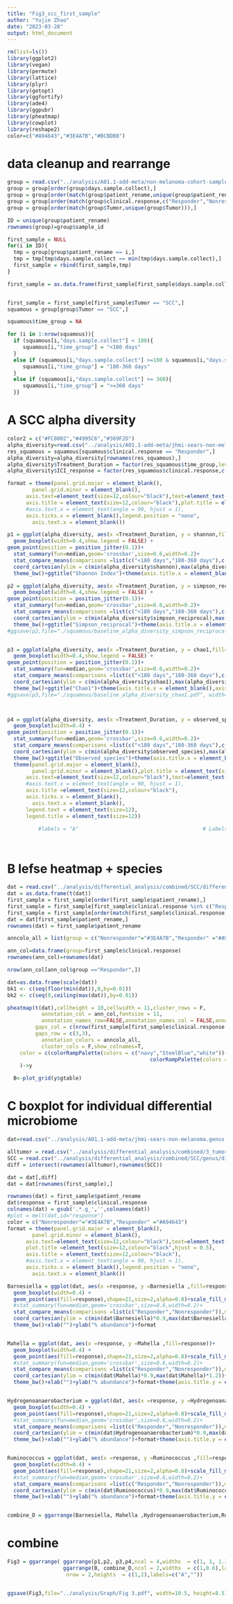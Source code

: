 ```yaml
---
title: "Fig3_scc_first_sample"
author: "Yujie Zhao"
date: "2023-03-28"
output: html_document
---
```


```r

rm(list=ls())
library(ggplot2)
library(vegan)
library(permute)
library(lattice)
library(plyr)
library(getopt)
library(ggfortify)
library(ade4)
library(ggpubr)
library(pheatmap)
library(cowplot)
library(reshape2)
color=c("#A94643","#3E4A7B","#BCBDB8")

```


# data cleanup and rearrange
```r
group = read.csv("../analysis/A01.1-add-meta/non-melanoma-cohort-sample_10_10.csv",check.names = F)
group = group[order(group$days.sample.collect),]
group = group[order(match(group$patient_rename,unique(group$patient_rename))),]
group = group[order(match(group$clinical.response,c("Responder","Nonresponder","Stable_Disease","Other"))),]
group = group[order(match(group$Tumor,unique(group$Tumor))),]

ID = unique(group$patient_rename)
rownames(group)=group$sample_id

first_sample = NULL
for(i in ID){
  tmp = group[group$patient_rename == i,]
  tmp = tmp[tmp$days.sample.collect == min(tmp$days.sample.collect),]
  first_sample = rbind(first_sample,tmp)
}

first_sample = as.data.frame(first_sample[first_sample$days.sample.collect < 180,])


first_sample = first_sample[first_sample$Tumor == "SCC",]
squamous = group[group$Tumor == "SCC",]

squamous$time_group = NA

for (i in 1:nrow(squamous)){
  if (squamous[i,"days.sample.collect"] < 180){
     squamous[i,"time_group"] = "<180 days"
  }
  else if (squamous[i,"days.sample.collect"] >=180 & squamous[i,"days.sample.collect"]< 360){
     squamous[i,"time_group"] = "180-360 days"
  }
  else if (squamous[i,"days.sample.collect"] >= 360){
     squamous[i,"time_group"] = ">=360 days"
  }}

```



# A SCC alpha diversity
```r
color2 = c("#FC8002","#4995C6","#369F2D") 
alpha_diversity=read.csv("../analysis/A01.1-add-meta/jhmi-sears-non-melanoma.alpha-diversity.txt",sep="\t",row.names = 1,check.names = F)
res_squamous = squamous[squamous$clinical.response == "Responder",]
alpha_diversity=alpha_diversity[rownames(res_squamous),]
alpha_diversity$Treatment_Duration = factor(res_squamous$time_group,levels=c("<180 days","180-360 days",">=360 days"))
alpha_diversity$ICI_response = factor(res_squamous$clinical.response,c( "Responder","Nonresponder"))

format = theme(panel.grid.major = element_blank(),
        panel.grid.minor = element_blank(),
      axis.text=element_text(size=12,colour="black"),text=element_text(size=12,colour="black"),
      axis.title = element_text(size=12,colour="black"),plot.title = element_text(size = 12),
      #axis.text.x = element_text(angle = 90, hjust = 1),
      axis.ticks.x = element_blank(),legend.position = "none",
        axis.text.x = element_blank())

p1 = ggplot(alpha_diversity, aes(x =Treatment_Duration, y = shannon,fill=Treatment_Duration))+scale_fill_manual(values=color2)+ 
  geom_boxplot(width=0.4,show.legend = FALSE) + 
geom_point(position = position_jitter(0.1))+
  stat_summary(fun=median,geom='crossbar',size=0.6,width=0.2)+
  stat_compare_means(comparisons =list(c("<180 days","180-360 days"),c("<180 days",">=360 days"),c(">=360 days","180-360 days")),method = 'wilcox.test',size=4)+
  coord_cartesian(ylim = c(min(alpha_diversity$shannon),max(alpha_diversity$shannon)*1.3))+ 
  theme_bw()+ggtitle("Shannon Index")+theme(axis.title.x = element_blank())+format+ylab("")

p2 = ggplot(alpha_diversity, aes(x =Treatment_Duration, y = simpson_reciprocal,fill=Treatment_Duration))+scale_fill_manual(values=color2)+ 
  geom_boxplot(width=0.4,show.legend = FALSE) + 
geom_point(position = position_jitter(0.1))+
  stat_summary(fun=median,geom='crossbar',size=0.6,width=0.2)+
  stat_compare_means(comparisons =list(c("<180 days","180-360 days"),c("<180 days",">=360 days"),c(">=360 days","180-360 days")),method = 'wilcox.test',size=4)+
  coord_cartesian(ylim = c(min(alpha_diversity$simpson_reciprocal),max(alpha_diversity$simpson_reciprocal)*1.3))+ 
  theme_bw()+ggtitle("Simpson_reciprocal")+theme(axis.title.x = element_blank(),axis.title.y = element_blank())+format
#ggsave(p2,file="./squamous/baseline_alpha_diversity_simpson_reciprocal.pdf", width=4, height=3.5)


p3 = ggplot(alpha_diversity, aes(x =Treatment_Duration, y = chao1,fill=Treatment_Duration))+scale_fill_manual(values=color2)+ 
  geom_boxplot(width=0.4,show.legend = FALSE) + 
geom_point(position = position_jitter(0.1))+
  stat_summary(fun=median,geom='crossbar',size=0.6,width=0.2)+
  stat_compare_means(comparisons =list(c("<180 days","180-360 days"),c("<180 days",">=360 days"),c(">=360 days","180-360 days")),method = 'wilcox.test',size=4)+
  coord_cartesian(ylim = c(min(alpha_diversity$chao1),max(alpha_diversity$chao1)*1.3))+ 
  theme_bw()+ggtitle("Chao1")+theme(axis.title.x = element_blank(),axis.title.y = element_blank())+format
#ggsave(p3,file="./squamous/baseline_alpha_diversity_chao1.pdf", width=4, height=3.5)



p4 = ggplot(alpha_diversity, aes(x =Treatment_Duration, y = observed_species,fill=Treatment_Duration))+scale_fill_manual(values=color2)+ 
  geom_boxplot(width=0.4) + 
geom_point(position = position_jitter(0.1))+
  stat_summary(fun=median,geom='crossbar',size=0.6,width=0.2)+
  stat_compare_means(comparisons =list(c("<180 days","180-360 days"),c("<180 days",">=360 days"),c(">=360 days","180-360 days")),method = 'wilcox.test',size=4)+
  coord_cartesian(ylim = c(min(alpha_diversity$observed_species),max(alpha_diversity$observed_species)*1.3))+ 
  theme_bw()+ggtitle("Observed_species")+theme(axis.title.x = element_blank(),axis.title.y = element_blank())+
  theme(panel.grid.major = element_blank(),
        panel.grid.minor = element_blank(),plot.title = element_text(size = 12),
      axis.text=element_text(size=12,colour="black"),text=element_text(size=12,colour="black"),
      #axis.text.x = element_text(angle = 90, hjust = 1),
      axis.title =element_text(size=12,colour="black"),
      axis.ticks.x = element_blank(),
        axis.text.x = element_blank(),
      legend.text = element_text(size=12),
      legend.title = element_text(size=12))

          #labels = "A"                                        # Labels of the scatter plot




```


# B lefse heatmap + species 
```r

dat = read.csv("../analysis/differential_analysis/combined/SCC/differential_genus_species.csv",row.names = 1)
dat = as.data.frame(t(dat))
first_sample = first_sample[order(first_sample$patient_rename),]
first_sample = first_sample[first_sample$clinical.response %in% c("Responder","Nonresponder"),]
first_sample = first_sample[order(match(first_sample$clinical.response,c("Responder","Nonresponder"))),]
dat = dat[first_sample$patient_rename,]
rownames(dat) = first_sample$patient_rename

anncolo_all = list(group = c("Nonresponder"="#3E4A7B","Responder" ="#A94643"))

ann_col=data.frame(group=first_sample$clinical.response)
rownames(ann_col)=rownames(dat)

nrow(ann_col[ann_col$group =="Responder",])

dat=as.data.frame(scale(dat))
bk1 <- c(seq(floor(min(dat)),0,by=0.01))
bk2 <- c(seq(0,ceiling(max(dat)),by=0.01))

pheatmap(t(dat),cellheight = 10,cellwidth = 11,cluster_rows = F,
           annotation_col = ann_col,fontsize = 11,
           annotation_names_row=FALSE,annotation_names_col = FALSE,annotation_legend = TRUE,
         gaps_col = c(nrow(first_sample[first_sample$clinical.response == unique(first_sample$clinical.response)[1],])),
         gaps_row = c(3,3),
           annotation_colors = anncolo_all,
           cluster_cols = F,show_colnames=T,
  	color = c(colorRampPalette(colors = c("navy","SteelBlue","white"))(length(bk1)),
                                              colorRampPalette(colors = c("white","orange","red"))(length(bk2))),
  	)->y

  B<-plot_grid(y$gtable)


```




# C boxplot for individual differential microbiome
```r
dat=read.csv("../analysis/A01.1-add-meta/jhmi-sears-non-melanoma.genus.txt",sep="\t",row.names = 1,check.names = F)

alltumor = read.csv("../analysis/differential_analysis/combined/3_tumor/genus/differential_select.txt",sep="\t",row.names = 1,check.names = F)
SCC = read.csv("../analysis/differential_analysis/combined/SCC/genus/differential_select.txt",sep="\t",row.names = 1,check.names = F)
diff = intersect(rownames(alltumor),rownames(SCC))

dat = dat[,diff]
dat = dat[rownames(first_sample),]

rownames(dat) = first_sample$patient_rename
dat$response = first_sample$clinical.response
colnames(dat) = gsub('.*.g_','',colnames(dat))
#plot = melt(dat,id="response")
color = c("Nonresponder"="#3E4A7B","Responder" ="#A94643")
format = theme(panel.grid.major = element_blank(),
        panel.grid.minor = element_blank(),
      axis.text=element_text(size=12,colour="black"),text=element_text(size=12,colour="black"),
      plot.title =element_text(size=12,colour="black",hjust = 0.5),
      axis.title = element_text(size=12,colour="black"),
      #axis.text.x = element_text(angle = 90, hjust = 1),
      axis.ticks.x = element_blank(),legend.position = "none",
        axis.text.x = element_blank())

Barnesiella = ggplot(dat, aes(x =response, y =Barnesiella ,fill=response))+
  geom_boxplot(width=0.4) + 
  geom_point(aes(fill=response),shape=21,size=2,alpha=0.8)+scale_fill_manual(values=color)+ scale_colour_manual(values=color)+ 
  #stat_summary(fun=median,geom='crossbar',size=0.6,width=0.2)+
  stat_compare_means(comparisons =list(c("Responder","Nonresponder")),method = 'wilcox.test',size=4)+
  coord_cartesian(ylim = c(min(dat$Barnesiella)*0.9,max(dat$Barnesiella)*1.2))+ labs(title="Barnesiella")+
  theme_bw()+xlab("")+ylab("% abundance")+format


Mahella = ggplot(dat, aes(x =response, y =Mahella ,fill=response))+
  geom_boxplot(width=0.4) + 
  geom_point(aes(fill=response),shape=21,size=2,alpha=0.8)+scale_fill_manual(values=color)+ scale_colour_manual(values=color)+ 
  #stat_summary(fun=median,geom='crossbar',size=0.6,width=0.2)+
  stat_compare_means(comparisons =list(c("Responder","Nonresponder")),method = 'wilcox.test',size=4)+
  coord_cartesian(ylim = c(min(dat$Mahella)*0.9,max(dat$Mahella)*1.2))+ labs(title="Mahella")+
  theme_bw()+xlab("")+ylab("% abundance")+format+theme(axis.title.y = element_blank())


Hydrogenoanaerobacterium = ggplot(dat, aes(x =response, y =Hydrogenoanaerobacterium ,fill=response))+
  geom_boxplot(width=0.4) + 
  geom_point(aes(fill=response),shape=21,size=2,alpha=0.8)+scale_fill_manual(values=color)+ scale_colour_manual(values=color)+ 
  #stat_summary(fun=median,geom='crossbar',size=0.6,width=0.2)+
  stat_compare_means(comparisons =list(c("Responder","Nonresponder")),method = 'wilcox.test',size=4)+
  coord_cartesian(ylim = c(min(dat$Hydrogenoanaerobacterium)*0.9,max(dat$Hydrogenoanaerobacterium)*1.2))+ labs(title="Hydrogenoanaerobacterium")+
  theme_bw()+xlab("")+ylab("% abundance")+format+theme(axis.title.y = element_blank())


Ruminococcus = ggplot(dat, aes(x =response, y =Ruminococcus ,fill=response))+
  geom_boxplot(width=0.4) + 
  geom_point(aes(fill=response),shape=21,size=2,alpha=0.8)+scale_fill_manual(values=color)+ scale_colour_manual(values=color)+ 
  #stat_summary(fun=median,geom='crossbar',size=0.6,width=0.2)+
  stat_compare_means(comparisons =list(c("Responder","Nonresponder")),method = 'wilcox.test',size=4)+
  coord_cartesian(ylim = c(min(dat$Ruminococcus)*0.9,max(dat$Ruminococcus)*1.2))+labs(title="Ruminococcus")+
  theme_bw()+xlab("")+ylab("% abundance")+format+theme(axis.title.y = element_blank())


combine_D = ggarrange(Barnesiella, Mahella ,Hydrogenoanaerobacterium,Ruminococcus,ncol = 2,nrow=2)

```



# combine
```r
Fig3 = ggarrange( ggarrange(p1,p2, p3,p4,ncol = 4,widths  = c(1, 1, 1.1,2)),
                  ggarrange(B, combine_D,ncol = 2,widths  = c(1,0.6),labels = c("B","C")),
                   nrow = 2,heights  = c(1,2),labels=c("A",""))


ggsave(Fig3,file="../analysis/Graph/Fig 3.pdf", width=10.5, height=8.5)

```

